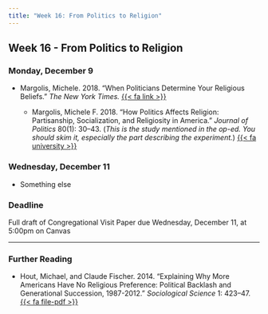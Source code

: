 ```yaml
---
title: "Week 16: From Politics to Religion"
---
```


::: {.content-visible when-format="pdf"}

## Week 16 - From Politics to Religion

:::


[//]: <> (Need to write intro)

### Monday, December 9

- Margolis, Michele. 2018. "When Politicians Determine Your Religious Beliefs." *The New York Times.* [{{< fa link >}}](https://www.nytimes.com/2018/07/11/opinion/religion-republican-democrat.html)

    - Margolis, Michele F. 2018. "How Politics Affects Religion: Partisanship, Socialization, and Religiosity in America." *Journal of Politics* 80(1): 30–43. (*This is the study mentioned in the op-ed. You should skim it, especially the part describing the experiment.*) [{{< fa university >}}](https://go.openathens.net/redirector/agnesscott.edu?url=https%3A%2F%2Fdoi.org%2F10.1086%2F694688)




### Wednesday, December 11

- Something else


:::{.callout-important}

### Deadline

Full draft of Congregational Visit Paper due Wednesday, December 11, at 5:00pm on Canvas

:::




::: {.content-visible when-format="html"}

---
 
### Further Reading

- Hout, Michael, and Claude Fischer. 2014. "Explaining Why More Americans Have No Religious Preference: Political Backlash and Generational Succession, 1987-2012." *Sociological Science* 1: 423–47. [{{< fa file-pdf >}}](https://sociologicalscience.com/download/volume%201/october/SocSci_v1_423to447.pdf)


:::
